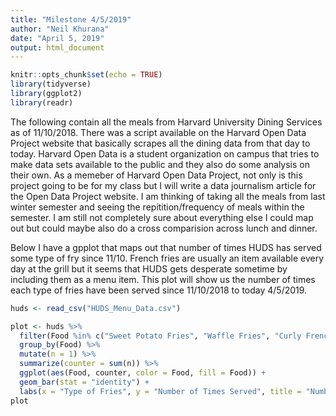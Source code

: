 ```yaml
---
title: "Milestone 4/5/2019"
author: "Neil Khurana"
date: "April 5, 2019"
output: html_document
---
```


```r
knitr::opts_chunk$set(echo = TRUE)
library(tidyverse)
library(ggplot2)
library(readr)
```

The following contain all the meals from Harvard University Dining Services as of 11/10/2018. There was a script available on the Harvard Open Data Project website that basically scrapes all the dining data from that day to today. Harvard Open Data is a student organization on campus that tries to make data sets available to the public and they also do some analysis on their own. As a memeber of Harvard Open Data Project, not only is this project going to be for my class but I will write a data journalism article for the Open Data Project website. I am thinking of taking all the meals from last winter semester and seeing the repitition/frequency of meals within the semester. I am still not completely sure about everything else I could map out but could maybe also do a cross comparision across lunch and dinner.   

Below I have a gpplot that maps out that number of times HUDS has served some type of fry since 11/10. French fries are usually an item available every day at the grill but it seems that HUDS gets desperate sometime by including them as a menu item. This plot will show us the number of times each type of fries have been served since 11/10/2018 to today 4/5/2019.  

```r
huds <- read_csv("HUDS_Menu_Data.csv")

plot <- huds %>% 
  filter(Food %in% c("Sweet Potato Fries", "Waffle Fries", "Curly French Fries", "French Fries")) %>% 
  group_by(Food) %>% 
  mutate(n = 1) %>% 
  summarize(counter = sum(n)) %>% 
  ggplot(aes(Food, counter, color = Food, fill = Food)) +
  geom_bar(stat = "identity") +
  labs(x = "Type of Fries", y = "Number of Times Served", title = "Number of Times Different Types of Fries have been served by HUDS", caption ="Data collected from 11/10/2019 - 4/5/2019 \n Source: Harvard Open Data Project")
plot


```
